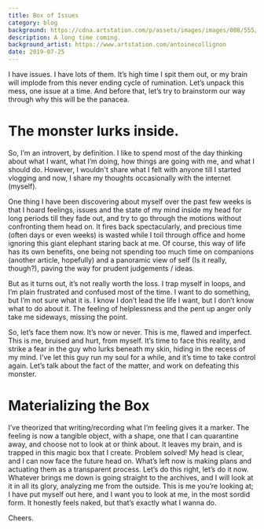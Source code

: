 ```yaml
---
title: Box of Issues
category: blog
background: https://cdna.artstation.com/p/assets/images/images/008/555/002/large/antoine-collignon-bigger.jpg
description: A long time coming.
background_artist: https://www.artstation.com/antoinecollignon
date: 2019-07-25
---
```


I have issues.
I have lots of them.
It’s high time I spit them out, or my brain will implode from this never ending cycle of rumination.
Let’s unpack this mess, one issue at a time.
And before that, let’s try to brainstorm our way through why this will be the panacea.

# The monster lurks inside.

So, I’m an introvert, by definition. I like to spend most of the day thinking about what I want, what I’m doing, how things are going with me, and what I should do. However, I wouldn't share what I felt with anyone till I started vlogging and now, I share my thoughts occasionally with the internet (myself).

One thing I have been discovering about myself over the past few weeks is that I hoard feelings, issues and the state of my mind inside my head for long periods till they fade out, and try to go through the motions without confronting them head on.
It fires back spectacularly, and precious time (often days or even weeks) is wasted while I toil through office and home ignoring this giant elephant staring back at me.
Of course, this way of life has its own benefits, one being not spending too much time on companions (another article, hopefully) and a panoramic view of self (Is it really, though?), paving the way for prudent judgements / ideas.

But as it turns out, it’s not really worth the loss. I trap myself in loops, and I’m plain frustrated and confused most of the time. I want to do something, but I’m not sure what it is. I know I don’t lead the life I want, but I don’t know what to do about it. The feeling of helplessness and the pent up anger only take me sideways, missing the point.

So, let’s face them now. It’s now or never.
This is me, flawed and imperfect. This is me, bruised and hurt, from myself.
It’s time to face this reality, and strike a fear in the guy who lurks beneath my skin, hiding in the recess of my mind.
I’ve let this guy run my soul for a while, and it’s time to take control again.
Let’s talk about the fact of the matter, and work on defeating this monster.

# Materializing the Box

I’ve theorized that writing/recording what I’m feeling gives it a marker. The feeling is now a tangible object, with a shape, one that I can quarantine away, and choose not to look at or think about. It leaves my brain, and is trapped in this magic box that I create.
Problem solved!
My head is clear, and I can now face the future head on.
What’s left now is making plans and actuating them as a transparent process.
Let’s do this right, let’s do it now.
Whatever brings me down is going straight to the archives, and I will look at it in all its glory, analyzing me from the outside.
This is me you’re looking at; I have put myself out here, and I want you to look at me, in the most sordid form.
It honestly feels naked, but that’s exactly what I wanna do.

Cheers.
